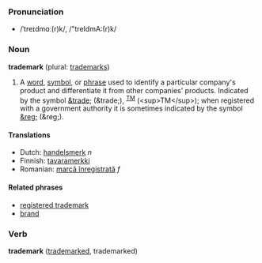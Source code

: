 ===Pronunciation===
*/ˈtreɪdmɑː(r)k/, /"treIdmA:(r)k/

===Noun===
'''trademark''' (plural: [[trademarks]])

# A [[word]], [[symbol]], or [[phrase]] used to identify a particular company's product and differentiate it from other companies' products.  Indicated by the symbol [[&trade;]] (&amp;trade;), <sup>[[TM]]</sup> (&lt;sup&gt;TM&lt;/sup&gt;); when registered with a government authority it is sometimes indicated by the symbol [[&reg;]] (&amp;reg;).

====Translations====
*Dutch: [[handelsmerk]] ''n''
*Finnish: [[tavaramerkki]]
*Romanian: [[marcă înregistrată]] ''f''
====Related phrases====
*[[registered trademark]]
*[[brand]]

===Verb===
'''trademark''' ([[trademarked]], trademarked)